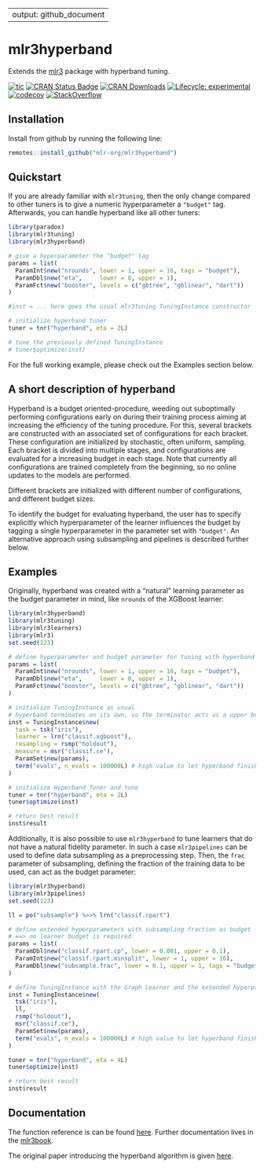 
---
output: github_document
---


# mlr3hyperband

Extends the [mlr3](https://mlr3.mlr-org.com) package with hyperband tuning.

<!-- badges: start -->
[![tic](https://github.com/mlr-org/mlr3hyperband/workflows/tic/badge.svg?branch=master)](https://github.com/mlr-org/mlr3hyperband/actions)
[![CRAN Status Badge](https://www.r-pkg.org/badges/version-ago/mlr3hyperband)](https://cran.r-project.org/package=mlr3hyperband)
[![CRAN Downloads](https://cranlogs.r-pkg.org/badges/mlr3hyperband)](https://cran.rstudio.com/web/packages/mlr3hyperband/index.html)
[![Lifecycle: experimental](https://img.shields.io/badge/lifecycle-experimental-orange.svg)](https://www.tidyverse.org/lifecycle/#experimental)
[![codecov](https://codecov.io/gh/mlr-org/mlr3hyperband/branch/master/graph/badge.svg)](https://codecov.io/gh/mlr-org/mlr3hyperband)
[![StackOverflow](https://img.shields.io/badge/stackoverflow-mlr3-orange.svg)](https://stackoverflow.com/questions/tagged/mlr3)
<!-- badges: end -->

## Installation

Install from github by running the following line:

```r
remotes::install_github("mlr-org/mlr3hyperband")
```

## Quickstart

If you are already familiar with `mlr3tuning`, then the only change compared to other tuners is to give a numeric hyperparameter a `"budget"` tag.
Afterwards, you can handle hyperband like all other tuners:

```r
library(paradox)
library(mlr3tuning)
library(mlr3hyperband)

# give a hyperparameter the "budget" tag
params = list(
  ParamInt$new("nrounds", lower = 1, upper = 16, tags = "budget"),
  ParamDbl$new("eta",     lower = 0, upper = 1),
  ParamFct$new("booster", levels = c("gbtree", "gblinear", "dart"))
)

#inst = ... here goes the usual mlr3tuning TuningInstance constructor

# initialize hyperband tuner
tuner = tnr("hyperband", eta = 2L)

# tune the previously defined TuningInstance
# tuner$optimize(inst)
```

For the full working example, please check out the Examples section below.


## A short description of hyperband

Hyperband is a budget oriented-procedure, weeding out suboptimally performing configurations early on during their training process aiming at increasing the efficiency of the tuning procedure. 
For this, several brackets are constructed with an associated set of configurations for each bracket. These configuration are initialized by stochastic, often uniform, sampling.
Each bracket is divided into multiple stages, and configurations are evaluated for a increasing budget in each stage.
Note that currently all configurations are trained completely from the beginning, so no online updates to the models are performed.

Different brackets are initialized with different number of configurations, and different budget sizes.

To identify the budget for evaluating hyperband, the user has to specify explicitly which hyperparameter of the learner influences the budget by tagging a single hyperparameter in the parameter set with `"budget"`.
An alternative approach using subsampling and pipelines is described further below.


## Examples

Originally, hyperband was created with a "natural" learning parameter as the budget parameter in mind, like `nrounds` of the XGBoost learner:

```r
library(mlr3hyperband)
library(mlr3tuning)
library(mlr3learners)
library(mlr3)
set.seed(123)

# define hyperparameter and budget parameter for tuning with hyperband
params = list(
  ParamInt$new("nrounds", lower = 1, upper = 16, tags = "budget"),
  ParamDbl$new("eta",     lower = 0, upper = 1),
  ParamFct$new("booster", levels = c("gbtree", "gblinear", "dart"))
)

# initialize TuningInstance as usual
# hyperband terminates on its own, so the terminator acts as a upper bound
inst = TuningInstance$new(
  task = tsk("iris"),
  learner = lrn("classif.xgboost"),
  resampling = rsmp("holdout"),
  measure = msr("classif.ce"),
  ParamSet$new(params),
  term("evals", n_evals = 100000L) # high value to let hyperband finish
)

# initialize Hyperband Tuner and tune
tuner = tnr("hyperband", eta = 2L)
tuner$optimize(inst)

# return best result
inst$result
```

Additionally, it is also possible to use `mlr3hyperband` to tune learners that do not have a natural fidelity parameter. 
In such a case `mlr3pipelines` can be used to define data subsampling as a preprocessing step.
Then, the `frac` parameter of subsampling, defining the fraction of the training data to be used, can act as the budget parameter:

```r
library(mlr3hyperband)
library(mlr3pipelines)
set.seed(123)

ll = po("subsample") %>>% lrn("classif.rpart")

# define extended hyperparameters with subsampling fraction as budget
# ==> no learner budget is required
params = list(
  ParamDbl$new("classif.rpart.cp", lower = 0.001, upper = 0.1),
  ParamInt$new("classif.rpart.minsplit", lower = 1, upper = 10),
  ParamDbl$new("subsample.frac", lower = 0.1, upper = 1, tags = "budget")
)

# define TuningInstance with the Graph Learner and the extended hyperparams
inst = TuningInstance$new(
  tsk("iris"),
  ll,
  rsmp("holdout"),
  msr("classif.ce"),
  ParamSet$new(params),
  term("evals", n_evals = 100000L) # high value to let hyperband finish
)

tuner = tnr("hyperband", eta = 4L)
tuner$optimize(inst)

# return best result
inst$result
```


## Documentation

The function reference is can be found [here](https://mlr3hyperband.mlr-org.com/reference/).
Further documentation lives in the [mlr3book](https://mlr3book.mlr-org.com/).

The original paper introducing the hyperband algorithm is given [here](https://arxiv.org/abs/1603.06560).
